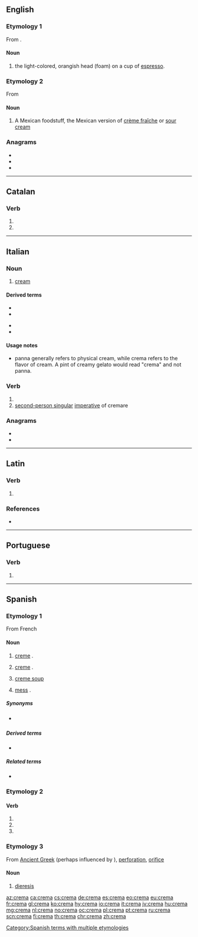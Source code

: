 {{also|Crema|cremá|créma|cremà}}
==English==

===Etymology 1===
From {{etyl|it|en}}.

====Noun====
{{en-noun|?}}

# the light-colored, orangish head (foam) on a cup of [[espresso]].

===Etymology 2===
From {{etyl|es|en}}

====Noun====
{{en-noun|-}}
# A Mexican foodstuff, the Mexican version of [[crème fraîche]] or [[sour cream]]

===Anagrams===
* {{l|en|crame}}
* {{l|en|cream}}
* {{l|en|macer}}

----

==Catalan==

===Verb===
{{head|ca|verb form}}

# {{ca-verb form of|p=3|n=sg|t=pres|m=ind|cremar}}
# {{ca-verb form of|p=2|n=sg|m=impr|cremar}}

----

==Italian==

===Noun===
{{it-noun|f}}

# [[cream]]

====Derived terms====
{{der-top}}
* {{l|it|crema solare}}
* {{l|it|cremino}}
{{der-mid}}
* {{l|it|cremoso}}
* {{l|it|scremare}}
{{der-bottom}}

====Usage notes====
* panna generally refers to physical cream, while crema refers to the flavor of cream. A pint of creamy gelato would read "crema" and not panna.

===Verb===
{{head|it|verb form}}

# {{inflection of|cremare||3|s|pres|lang=it}}
# [[second-person singular]] [[imperative]] of cremare

===Anagrams===
* {{l|it|carme}}
* {{l|it|marce}}

----

==Latin==

===Verb===
{{la-verb-form|cremā}}

# {{inflection of|cremō||2|s|pres|actv|impr|lang=la}}

===References===
* {{R:du Cange}}

----

==Portuguese==

===Verb===
{{pt-verb-form}}

# {{pt-verb-form-of|cremar}}

----

==Spanish==

===Etymology 1===
From French {{m|fr|crème}}

====Noun====
{{es-noun|f}}

# [[creme]] {{gloss|cosmetic product}}.
# {{lb|es|Latin America}} [[creme]] {{gloss|dairy product}}.
# [[creme soup]]
# {{lb|es|Latin America|colloquial}} [[mess]] {{gloss|disorder}}.

=====Synonyms=====
* {{sense|dairy product}} {{l|es|nata}} {{qualifier|Spain}}

=====Derived terms=====
* {{l|es|crema cortada|g=f}}

=====Related terms=====
* {{l|es|cremoso}}

===Etymology 2===

====Verb====
{{head|es|verb form}}

# {{es-verb form of|ending=ar|mood=imperative|sense=affirmative|pers=2|formal=no|number=singular|cremar}}
# {{es-verb form of|ending=ar|mood=indicative|tense=present|pers=2|formal=yes|number=singular|cremar}}
# {{es-verb form of|ending=ar|mood=indicative|tense=present|pers=3|number=singular|cremar}}

===Etymology 3===
From [[Ancient Greek]] {{m|grc|τρῆμα}} (perhaps influenced by {{m|es|crema}}), [[perforation]], [[orifice]]

====Noun====
{{es-noun|f}}

# {{lb|es|rare}} [[dieresis]]

[[Category:Spanish terms with multiple etymologies]]

[[az:crema]]
[[ca:crema]]
[[cs:crema]]
[[de:crema]]
[[es:crema]]
[[eo:crema]]
[[eu:crema]]
[[fr:crema]]
[[gl:crema]]
[[ko:crema]]
[[hy:crema]]
[[io:crema]]
[[it:crema]]
[[jv:crema]]
[[hu:crema]]
[[mg:crema]]
[[nl:crema]]
[[no:crema]]
[[oc:crema]]
[[pl:crema]]
[[pt:crema]]
[[ru:crema]]
[[scn:crema]]
[[fi:crema]]
[[th:crema]]
[[chr:crema]]
[[zh:crema]]